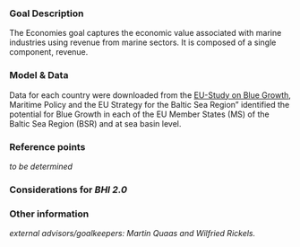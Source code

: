 ### Goal Description

The Economies goal captures the economic value associated with marine industries using revenue from marine sectors. It is composed of a single component, revenue. <!--- Due to a lack data from specific sectors, **for the BHI, this goal is measured by per capita GDP of each region, relative to the national per capita GDP.** --->

### Model & Data

Data for each country were downloaded from the [EU-Study on Blue Growth](https://webgate.ec.europa.eu/maritimeforum/node/3550), Maritime Policy and the EU Strategy for the Baltic Sea Region” identified the potential for Blue Growth in each of the EU Member States (MS) of the Baltic Sea Region (BSR) and at sea basin level.

<!---
Model compares per capita GDP of each region to the national per capita GDP. Both [BHI regional GDP](http://ec.europa.eu/eurostat/data/database?p_auth=EgN81qAf&p_p_id=estatsearchportlet_WAR_estatsearchportlet&p_p_lifecycle=1&p_p_state=maximized&p_p_mode=view&_estatsearchportlet_WAR_estatsearchportlet_action=search&text=nama_10r_3gdp) data and [natinoal GDP](http://ec.europa.eu/eurostat/data/database?p_auth=sHLAepWT&p_p_id=estatsearchportlet_WAR_estatsearchportlet&p_p_lifecycle=1&p_p_state=maximized&p_p_mode=view&_estatsearchportlet_WAR_estatsearchportlet_action=search&text=nama_10_gdp) data (in _millions of Euros_) were downloaded from Eurostat database. 
--->

### Reference points

*to be determined*
<!---
The reference point is 110% of the highest regional/national GDP per capita within the last 5 years. 
--->

### Considerations for *BHI 2.0*

<!---
In this assessment, GDP used is for entire NUTS3, but divided among populations along a 25km buffer along the shore. 

Population data was not extracted for the entire NUTS3 area, only for the buffer area.  Therefore, the entire GDP for the NUTS3 is allocated among BHI regions, rather than only the GDP associated with the population in the buffer.
--->

### Other information

*external advisors/goalkeepers: Martin Quaas and Wilfried Rickels.*
